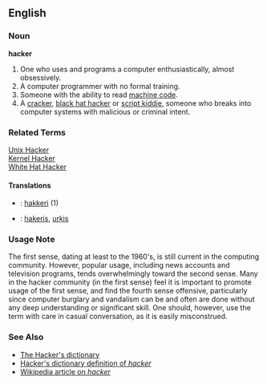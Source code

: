 ==English==

=== Noun ===
'''hacker'''
# One who uses and programs a computer enthusiastically, almost obsessively.
# A computer programmer with no formal training.
# Someone with the ability to read [[machine code]].
# A [[cracker]], [[black hat hacker]] or [[script kiddie]], someone who breaks into computer systems with malicious or criminal intent.

<!-- Please do not change this to "a term commonly confused with ..." or other such.  The usage note below makes the issue abundantly clear.  In common usage, this *is* the meaning.  I don't like it either, but when a newspaper article says "a hacker broke in ..." they don't mean "a term commonly confused with cracker broke in."  They mean "a cracker broke in." --dmh -->

===Related Terms===
[[Unix Hacker]]<br>
[[Kernel Hacker]]<br>
[[White Hat Hacker]]<br>

====Translations====
*{{fi}}: [[hakkeri]] (1)
*{{lv}}: [[hakeris]], [[urķis]]

===Usage Note===

The first sense, dating at least to the 1960's, is still current in the computing community.  However, popular usage, including news accounts and television programs, tends overwhelmingly toward the second sense.  Many in the hacker community (in the first sense) feel it is important to promote usage of the first sense, and find the fourth sense offensive, particularly since computer burglary and vandalism can be and often are done without any deep understanding or significant skill.  One should, however, use the term with care in casual conversation, as it is easily misconstrued.

===See Also===

*[http://catb.org/~esr/jargon/index.html The Hacker's dictionary]
*[http://catb.org/~esr/jargon/html/H/hacker.html Hacker's dictionary definition of ''hacker'']
*[[w:hacker|Wikipedia article on ''hacker'']]